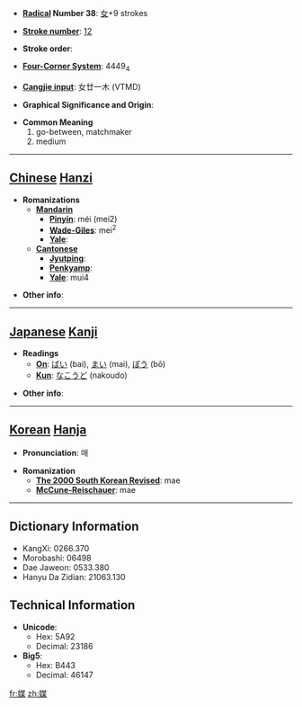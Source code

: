 * '''[[Wiktionary:Chinese radical index| Radical]] Number 38''': [[Wiktionary:Chinese radical index 女|女]]+9 strokes

* '''[[Wiktionary:Chinese total strokes index|Stroke number]]''': [[Wiktionary:Chinese total strokes index 12|12]]

* '''Stroke order''': 

* '''[[Wiktionary:Chinese four corner index|Four-Corner System]]''': 4449<sub>4</sub>

* '''[[Wiktionary:Chinese Cangjie index|Cangjie input]]''': 女廿一木 (VTMD)

* '''Graphical Significance and Origin''': 

* '''Common Meaning'''
*#go-between, matchmaker
*# medium


----

== [[Chinese]] [[Hanzi]] ==

* '''Romanizations'''
** '''[[Mandarin]]'''
*** '''[[Pinyin]]''': méi (mei2)
*** '''[[Wade-Giles]]''': mei<sup>2</sup>
*** '''[[Yale]]''': 
** '''[[Cantonese]]'''
*** '''[[Jyutping]]''':
*** '''[[Penkyamp]]''': 
*** '''[[Yale]]''': mui4

* '''Other info''': 

----

== [[Japanese]] [[Kanji]] ==

* '''Readings'''
** '''[[On]]''': [[ばい]] (bai), [[まい]] (mai), [[ぼう]] (bō)
** '''[[Kun]]''': [[なこうど]] (nakoudo)

* '''Other info''':  

----

== [[Korean]] [[Hanja]] ==

* '''Pronunciation''': 매

* '''Romanization'''
** '''[[The 2000 South Korean Revised Romanization|The 2000 South Korean Revised]]''': mae
** '''[[McCune-Reischauer]]''': mae

----

== Dictionary Information ==

* KangXi: 0266.370
* Morobashi: 06498
* Dae Jaweon: 0533.380
* Hanyu Da Zidian: 21063.130

== Technical Information ==

* '''Unicode''':
** Hex: 5A92
** Decimal: 23186
* '''Big5''':
** Hex: B443
** Decimal: 46147

[[fr:媒]]
[[zh:媒]]